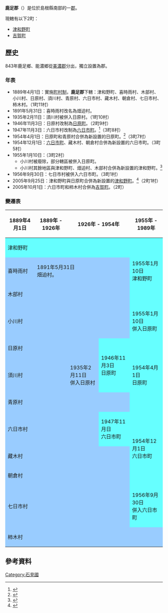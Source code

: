 {{日本郡
| 郡 = 鹿足郡
| 日文原名 = 鹿足郡
| 平假名 = かのあしぐん
| 羅馬字拼音 = Kanoashi-gun
| 地圖 = [[File:Kanoashi_District_in_Shimane_Prefecture.png|250px]]
| 都道府縣 = 島根縣
| 編號 = 
| 町 = 2
| 村 = 
| 經度 = 
| 緯度 = 
| 註記 = 
|}}
'''鹿足郡'''（{{jpn|j=鹿足郡|hg=かのあしぐん|rm=Kanoashi gun|f=y}}）是位於島根縣南部的一[[郡|郡]]。

現轄有以下2町：
*[[津和野町|津和野町]]
*[[吉賀町|吉賀町]]

==歷史==
843年鹿足鄉、能濃鄉從[[美濃郡|美濃郡]]分出，獨立設置為郡。

===年表===
* 1889年4月1日：實施[[町村制|町村制]]，'''鹿足郡'''下轄：津和野町、喜時雨村、木部村、小川村、日原村、須川村、青原村、六日市村、藏木村、朝倉村、七日市村、柿木村。（1町11村）
* 1891年5月31日：喜時雨村改名為畑迫村。
* 1935年2月11日：須川村被併入日原村。（1町10村）
* 1946年11月3日：日原村改制為[[日原町|日原町]]。（2町9村）
* 1947年11月3日：六日市村改制為[[六日市町|六日市町]]。<ref>{{cite web| language =ja| publisher =吉賀町公所| title =町の概要| url =http://www.town.yoshika.lg.jp/syoukai/gaiyou.html| author =| date =| accessdate =2010-11-04| deadurl =yes| archiveurl =https://web.archive.org/web/20110722113406/http://www.town.yoshika.lg.jp/syoukai/gaiyou.html| archivedate =2011-07-22}}</ref>（3町8村）
* 1954年4月1日：日原町和青原村合併為新設置的日原町。<ref>{{cite web| language =ja| publisher =津和野町公所| title =旧日原町の軌跡| url =http://www.tsuwano.ne.jp/town/modules/smartsection/item.php?itemid=46| author =| date =| accessdate =2010-11-03| archive-url =https://web.archive.org/web/20071108231454/http://www.tsuwano.ne.jp/town/modules/smartsection/item.php?itemid=46| archive-date =2007-11-08| dead-url =yes}}</ref>（3町7村）
* 1954年12月1日：[[六日市町|六日市町]]、藏木村、朝倉村合併為新設置的六日市町。（3町5村）
* 1955年1月10日：（3町2村）
** 小川村被廢除，部分轄區被併入日原町。
** 小川村其餘地區與津和野町、畑迫村、木部村合併為新設置的津和野町。<ref name="oldtsuwano">{{cite web| language =ja| publisher =津和野町公所| title =旧津和野町の軌跡| url =http://www.tsuwano.ne.jp/town/modules/smartsection/item.php?itemid=47| author =| date =| accessdate =2010-11-03| archive-url =https://web.archive.org/web/20071108231459/http://www.tsuwano.ne.jp/town/modules/smartsection/item.php?itemid=47| archive-date =2007-11-08| dead-url =yes}}</ref>
* 1956年9月30日：七日市村被併入六日市町。（3町1村）
* 2005年9月25日：津和野町與日原町合併為新設置的[[津和野町|津和野町]]。<ref>{{cite web| language =ja| publisher =津和野町公所| title =新町の軌跡| url =http://www.tsuwano.ne.jp/town/modules/smartsection/item.php?itemid=48| author =| date =| accessdate =2010-11-03| archive-url =https://web.archive.org/web/20071108231504/http://www.tsuwano.ne.jp/town/modules/smartsection/item.php?itemid=48| archive-date =2007-11-08| dead-url =yes}}</ref>（2町1村）
* 2005年10月1日：六日市町和柿木村合併為[[吉賀町|吉賀町]]。（2町）

===變遷表===
{| class="wikitable" style="font-size:x-small"
! 1889年4月1日
! 1889年 - 1926年
! colspan=3 | 1926年 - 1954年
! 1955年 - 1989年
! 1989年 - 現在
! 現在
|-
| colspan=5 style="background-color:#6ff;" | 津和野町
| rowspan=4 style="background-color:#6ff;" | <br><br>1955年1月10日<br>津和野町<br><br><br>
| rowspan=8 colspan=2 style="background-color:#6ff;" | 2005年9月25日<br>津和野町
|-
| style="background-color:#9cf;" | 喜時雨村
| colspan=4 style="background-color:#9cf;" | 1891年5月31日<br>畑迫村。
|-
| colspan=5 style="background-color:#9cf;" | 木部村
|-
| rowspan=2 colspan=5 style="background-color:#9cf;" | 小川村
|-
| style="background-color:#6ff;" | 1955年1月10日<br>併入日原町
|-
| colspan=3 style="background-color:#9cf;" | 日原村
| rowspan=2 style="background-color:#6ff;" | 1946年11月3日<br>日原町
| rowspan=3 colspan=2 style="background-color:#6ff;" | 1954年4月1日<br>日原町
|-
| colspan=2 style="background-color:#9cf;" | 須川村
| style="background-color:#9cf;" | 1935年2月11日<br>併入日原村
|-
| colspan=4 style="background-color:#9cf;" | 青原村
|-
| colspan=3 style="background-color:#9cf;" | 六日市村
| style="background-color:#6ff;" | 1947年11月日<br>六日市町
| rowspan=3 colspan=2 style="background-color:#6ff;" | 1954年12月1日<br>六日市町
| rowspan=5 colspan=2 style="background-color:#6ff;" | 2005年10月1日<br>吉賀町
|-
| colspan=4 style="background-color:#9cf;" | 藏木村
|-
| colspan=4 style="background-color:#9cf;" | 朝倉村
|-
| colspan=5 style="background-color:#9cf;" | 七日市村
| style="background-color:#6ff;" | 1956年9月30日<br>併入六日市町
|-
| colspan=6 style="background-color:#9cf;" | 柿木村
|}

==參考資料==
{{reflist}}

{{島根縣}}
{{石見國的郡}}

{{Authority control}}
[[Category:石見國|Category:石見國]]